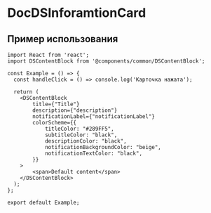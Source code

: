# DocDSInforamtionCard

## Пример использования

```tsx
import React from 'react';
import DSContentBlock from '@components/common/DSContentBlock';

const Example = () => {
  const handleClick = () => console.log('Карточка нажата');

  return (
    <DSContentBlock
        title={"Title"}
        description={"description"}
        notificationLabel={"notificationLabel"}
        colorScheme={{
            titleColor: "#289FF5",
            subtitleColor: "black",
            descriptionColor: "black",
            notificationBackgroundColor: "beige",
            notificationTextColor: "black",
        }}
    >
        <span>Default content</span>
    </DSContentBlock>
  );
};

export default Example;
```